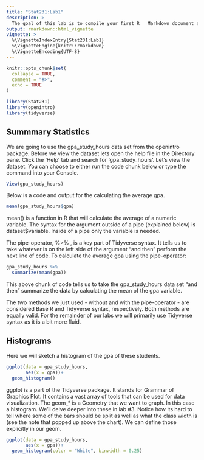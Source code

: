 ```yaml
---
title: "Stat231:Lab1"
description: >
  The goal of this lab is to compile your first R   Markdown document and get a sneak peak of what we'll be doing in lab the next two weeks.
output: rmarkdown::html_vignette
vignette: >
  %\VignetteIndexEntry{Stat231:Lab1}
  %\VignetteEngine{knitr::rmarkdown}
  %\VignetteEncoding{UTF-8}
---
```


```r
knitr::opts_chunk$set(
  collapse = TRUE,
  comment = "#>",
  echo = TRUE
)
```

```r
library(Stat231)
library(openintro)
library(tidyverse)
```

## Summmary Statistics
We are going to use the gpa_study_hours data set from the openintro package. Before we view the dataset lets open the help file in the Directory pane. Click the 'Help' tab and search for 'gpa_study_hours'. Let's view the dataset. You can choose to either run the code chunk below or type the command into your Console. 

```r
View(gpa_study_hours)
```

Below is a code and output for the calculating the average gpa.
```r
mean(gpa_study_hours$gpa)
```
mean() is a function in R that will calculate the average of a numeric variable. The syntax for the argument outside of a pipe (explained below) is dataset$variable. Inside of a pipe only the variable is needed. 

The pipe-operator, %>% , is a key part of Tidyverse syntax. It tells us to take whatever is on the left side of the argument "and then" perform the next line of code. To calculate the average gpa using the pipe-operator:

```r
gpa_study_hours %>% 
  summarize(mean(gpa))
```
This above chunk of code tells us to take the gpa_study_hours data set "and then" summarize the data by calculating the mean of the gpa variable. 

The two methods we just used - without and with the pipe-operator - are considered Base R and Tidyverse syntax, respectively. Both methods are equally valid. For the remainder of our labs we will primarily use Tidyverse syntax as it is a bit more fluid.

## Histograms

Here we will sketch a histogram of the gpa of these students. 

```r
ggplot(data = gpa_study_hours, 
       aes(x = gpa))+
  geom_histogram()
```

ggplot is a part of the Tidyverse package. It stands for Grammar of Graphics Plot. It contains a vast array of tools that can be used for data visualization. The geom_* is a Geometry that we want to graph. In this case a histogram. We'll delve deeper into these in lab #3. Notice how its hard to tell where some of the bars should be split as well as what the class width is (see the note that popped up above the chart). We can define those explicitly in our geom. 

```r
ggplot(data = gpa_study_hours, 
       aes(x = gpa))+
  geom_histogram(color = "White", binwidth = 0.25)
```